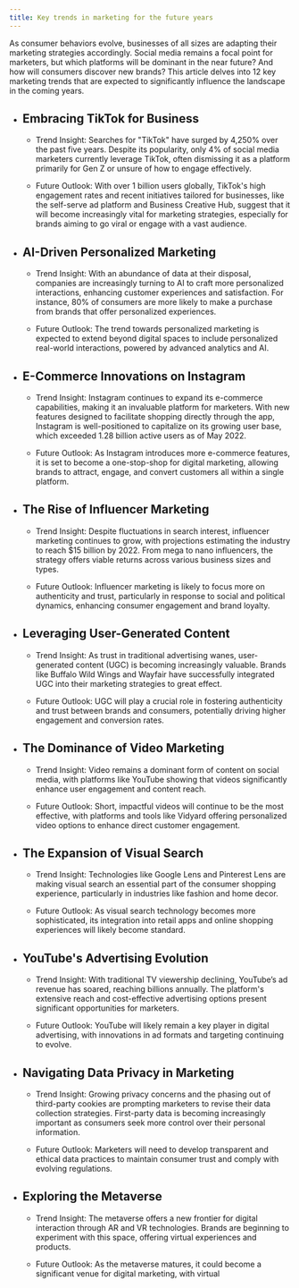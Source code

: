 ```yaml
---
title: Key trends in marketing for the future years
---
```


As consumer behaviors evolve, businesses of all sizes are adapting their marketing strategies accordingly. Social media remains a focal point for marketers, but which platforms will be dominant in the near future? And how will consumers discover new brands? This article delves into 12 key marketing trends that are expected to significantly influence the landscape in the coming years.

- <h2>Embracing TikTok for Business</h2>

  - Trend Insight: Searches for "TikTok" have surged by 4,250% over the past five years. Despite its popularity, only 4% of social media marketers currently leverage TikTok, often dismissing it as a platform primarily for Gen Z or unsure of how to engage effectively.

  - Future Outlook: With over 1 billion users globally, TikTok's high engagement rates and recent initiatives tailored for businesses, like the self-serve ad platform and Business Creative Hub, suggest that it will become increasingly vital for marketing strategies, especially for brands aiming to go viral or engage with a vast audience.

- <h2>AI-Driven Personalized Marketing</h2>

  - Trend Insight: With an abundance of data at their disposal, companies are increasingly turning to AI to craft more personalized interactions, enhancing customer experiences and satisfaction. For instance, 80% of consumers are more likely to make a purchase from brands that offer personalized experiences.

  - Future Outlook: The trend towards personalized marketing is expected to extend beyond digital spaces to include personalized real-world interactions, powered by advanced analytics and AI.

- <h2>E-Commerce Innovations on Instagram</h2>

  - Trend Insight: Instagram continues to expand its e-commerce capabilities, making it an invaluable platform for marketers. With new features designed to facilitate shopping directly through the app, Instagram is well-positioned to capitalize on its growing user base, which exceeded 1.28 billion active users as of May 2022.

  - Future Outlook: As Instagram introduces more e-commerce features, it is set to become a one-stop-shop for digital marketing, allowing brands to attract, engage, and convert customers all within a single platform.

- <h2>The Rise of Influencer Marketing</h2>

  - Trend Insight: Despite fluctuations in search interest, influencer marketing continues to grow, with projections estimating the industry to reach $15 billion by 2022. From mega to nano influencers, the strategy offers viable returns across various business sizes and types.

  - Future Outlook: Influencer marketing is likely to focus more on authenticity and trust, particularly in response to social and political dynamics, enhancing consumer engagement and brand loyalty.

- <h2>Leveraging User-Generated Content</h2>

  - Trend Insight: As trust in traditional advertising wanes, user-generated content (UGC) is becoming increasingly valuable. Brands like Buffalo Wild Wings and Wayfair have successfully integrated UGC into their marketing strategies to great effect.

  - Future Outlook: UGC will play a crucial role in fostering authenticity and trust between brands and consumers, potentially driving higher engagement and conversion rates.

- <h2>The Dominance of Video Marketing</h2>

  - Trend Insight: Video remains a dominant form of content on social media, with platforms like YouTube showing that videos significantly enhance user engagement and content reach.

  - Future Outlook: Short, impactful videos will continue to be the most effective, with platforms and tools like Vidyard offering personalized video options to enhance direct customer engagement.

- <h2>The Expansion of Visual Search</h2>

  - Trend Insight: Technologies like Google Lens and Pinterest Lens are making visual search an essential part of the consumer shopping experience, particularly in industries like fashion and home decor.

  - Future Outlook: As visual search technology becomes more sophisticated, its integration into retail apps and online shopping experiences will likely become standard.

- <h2>YouTube's Advertising Evolution</h2>

  - Trend Insight: With traditional TV viewership declining, YouTube’s ad revenue has soared, reaching billions annually. The platform's extensive reach and cost-effective advertising options present significant opportunities for marketers.

  - Future Outlook: YouTube will likely remain a key player in digital advertising, with innovations in ad formats and targeting continuing to evolve.

- <h2>Navigating Data Privacy in Marketing</h2>

  - Trend Insight: Growing privacy concerns and the phasing out of third-party cookies are prompting marketers to revise their data collection strategies. First-party data is becoming increasingly important as consumers seek more control over their personal information.

  - Future Outlook: Marketers will need to develop transparent and ethical data practices to maintain consumer trust and comply with evolving regulations.

- <h2>Exploring the Metaverse</h2>

  - Trend Insight: The metaverse offers a new frontier for digital interaction through AR and VR technologies. Brands are beginning to experiment with this space, offering virtual experiences and products.

  - Future Outlook: As the metaverse matures, it could become a significant venue for digital marketing, with virtual
